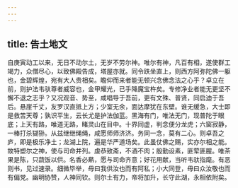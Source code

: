 ```yaml
---
---
---
```

title: 告土地文
---

自庚寅动工以来，无日不动尔土，无岁不劳尔神。唯尔有神，凡百有相，遂使群工竭力，众僧尽心，以致佛殿告成，塔屋亦就。同令趺坐直上，则西方阿弥陀佛一躯也，金碧辉煌，宛有大人贵相矣。瞻仰而来者能无顿兴念佛念法之心乎？卓立在前，则护法韦驮尊者威容也，金甲耀光，已手降魔宝杵矣。专修净业者能无更坚不懈不退之志乎？又况观音、势至，咸唱导于吾前，更有文殊、普贤，同启迪于吾后。悬崖千丈，友罗汉直抵上方；少室无余，面达摩犹在东壁。谁无缓急，大士即是救苦天尊；孰识平生，云长尤是护法伽蓝。黑海有门，唯法无门，现普陀于眼底；上天有路，唯道无路，睹灵山在目中。十界同虚，判念便分龙虎；六窗寂静，一棒打杀猢狲。从兹继继绳绳，咸愿师师济济。务同一念，莫有二心。则卓吾之庐，即是极乐净土；龙湖上院，遍是华严道场矣。此虽仗佛之赐，实亦尔相之能。故特塑尔之神，使与司命并列。虔恭致斋，不酒不肉；殷勤设素，匪荤匪腥。唯茶果是陈，只蔬饭以供。名香必爇，愿与司命齐意；好花用献，当听韦驮指麾。有恶则书，见过速录。细微毕举，毋曰我供汝也而有阿私；小大同登，毋曰众汝敬也而有偏党。幽明协赞，人神同钦。则尔土有力，帝将加升，长守此湖，永相依附矣。